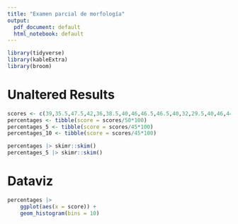 ```yaml
---
title: "Examen parcial de morfología"
output:
  pdf_document: default
  html_notebook: default
---
```


```r

library(tidyverse)
library(kableExtra)
library(broom)


```


# Unaltered Results 

```r


scores <- c(39,35.5,47.5,42,36,38.5,40,46,46.5,46.5,40,32,29.5,40,46,44,47,46.5,39)
percentages <- tibble(score = scores/50*100) 
percentages_5 <- tibble(score = scores/45*100)
percentages_10 <- tibble(score = scores/45*100)

percentages |> skimr::skim()
percentages_5 |> skimr::skim()


```
# Dataviz

```r
percentages |> 
    ggplot(aes(x = score)) +
    geom_histogram(bins = 10)
```


